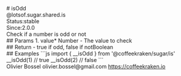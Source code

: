 <div class="docmap-mdx">
# isOdd
<div class="_namespace">@lotsof.sugar.shared.is</div>
<div class="_metas">
<div class="_status"><span class="_status-label">Status:</span><span class="_status-value -stable">stable</span></div>
<div class="_since"><span class="_since-label">Since:</span><span class="_since-value">2.0.0</span></div>
</div>
<div class="_description">
Check if a number is odd or not
</div>
<div class="_params">
## Params
1. <span class="_name">value<span class="_required">*</span></span><span class="_default"></span> <span class="_type">Number</span>
   - The value to check
</div>
<div class="_return">
## Return
- <span class="_description">true if odd, false if not</span><span class="_default"></span><span class="_type">Boolean</span>
</div>
<div class="_examples">
## Examples
```js
import { __isOdd } from '@coffeekraken/sugar/is'
__isOdd(1) // true
__isOdd(2) // false
```
</div>
<div class="_author">
<span class="_name">Olivier Bossel</span>
<span class="_email">olivier.bossel@gmail.com</span>
<a href="https://coffeekraken.io" target="_blank" class="_url">https://coffeekraken.io</a>
</div>
</div>
